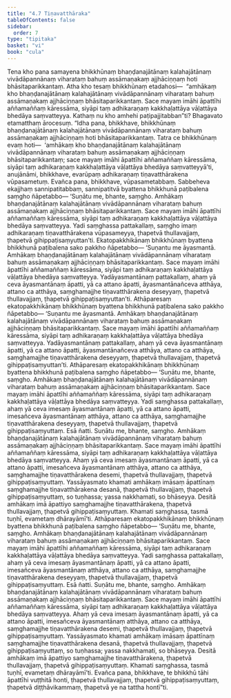 ```yaml
---
title: "4.7 Tiṇavatthāraka"
tableOfContents: false
sidebar:
  order: 7
type: "tipitaka"
basket: "vi"
book: "cula"
---
```



<DynamicBreadcrumb />

<Division number="212" book="cula" e="ch" v="4" p="208">

<Paragraph number="871" book="cula">
Tena kho pana samayena bhikkhūnaṃ bhaṇḍanajātānaṃ kalahajātānaṃ vivādāpannānaṃ viharataṃ bahuṃ assāmaṇakaṃ ajjhāciṇṇaṃ hoti bhāsitaparikkantaṃ. Atha kho tesaṃ bhikkhūnaṃ etadahosi—  “amhākaṃ kho bhaṇḍanajātānaṃ kalahajātānaṃ vivādāpannānaṃ viharataṃ bahuṃ assāmaṇakaṃ ajjhāciṇṇaṃ bhāsitaparikkantaṃ. Sace mayaṃ imāhi āpattīhi aññamaññaṃ kāressāma, siyāpi taṃ adhikaraṇaṃ kakkhaḷattāya vāḷattāya bhedāya saṃvatteyya. Kathaṃ nu kho amhehi paṭipajjitabban”ti? Bhagavato etamatthaṃ ārocesuṃ.
</Paragraph>

<Paragraph number="872" book="cula">
“Idha pana, bhikkhave, bhikkhūnaṃ bhaṇḍanajātānaṃ kalahajātānaṃ vivādāpannānaṃ viharataṃ bahuṃ assāmaṇakaṃ ajjhāciṇṇaṃ hoti bhāsitaparikkantaṃ. Tatra ce bhikkhūnaṃ evaṃ hoti—  ‘amhākaṃ kho bhaṇḍanajātānaṃ kalahajātānaṃ vivādāpannānaṃ viharataṃ bahuṃ assāmaṇakaṃ ajjhāciṇṇaṃ bhāsitaparikkantaṃ; sace mayaṃ imāhi āpattīhi aññamaññaṃ kāressāma, siyāpi taṃ adhikaraṇaṃ kakkhaḷattāya vāḷattāya bhedāya saṃvatteyyā’ti, anujānāmi, bhikkhave, evarūpaṃ adhikaraṇaṃ tiṇavatthārakena vūpasametuṃ. Evañca pana, bhikkhave, vūpasametabbaṃ. Sabbeheva ekajjhaṃ sannipatitabbaṃ, sannipatitvā byattena bhikkhunā paṭibalena saṃgho ñāpetabbo—
</Paragraph>

<Paragraph number="873" book="cula">
‘Suṇātu me, bhante, saṃgho. Amhākaṃ bhaṇḍanajātānaṃ kalahajātānaṃ vivādāpannānaṃ viharataṃ bahuṃ assāmaṇakaṃ ajjhāciṇṇaṃ bhāsitaparikkantaṃ. Sace mayaṃ imāhi āpattīhi aññamaññaṃ kāressāma, siyāpi taṃ adhikaraṇaṃ kakkhaḷattāya vāḷattāya bhedāya saṃvatteyya. Yadi saṃghassa pattakallaṃ, saṃgho imaṃ adhikaraṇaṃ tiṇavatthārakena vūpasameyya, ṭhapetvā thullavajjaṃ, ṭhapetvā gihippaṭisaṃyuttan’ti. Ekatopakkhikānaṃ bhikkhūnaṃ byattena bhikkhunā paṭibalena sako pakkho ñāpetabbo—
</Paragraph>

<Paragraph number="874" book="cula">
‘Suṇantu me āyasmantā. Amhākaṃ bhaṇḍanajātānaṃ kalahajātānaṃ vivādāpannānaṃ viharataṃ bahuṃ assāmaṇakaṃ ajjhāciṇṇaṃ bhāsitaparikkantaṃ. Sace mayaṃ imāhi āpattīhi aññamaññaṃ kāressāma, siyāpi taṃ adhikaraṇaṃ kakkhaḷattāya vāḷattāya bhedāya saṃvatteyya. Yadāyasmantānaṃ pattakallaṃ, ahaṃ yā ceva āyasmantānaṃ āpatti, yā ca attano āpatti, āyasmantānañceva atthāya, attano ca atthāya, saṃghamajjhe tiṇavatthārakena deseyyaṃ, ṭhapetvā thullavajjaṃ, ṭhapetvā gihippaṭisaṃyuttan’ti.
</Paragraph>

<Paragraph number="875" book="cula">
Athāparesaṃ ekatopakkhikānaṃ bhikkhūnaṃ byattena bhikkhunā paṭibalena sako pakkho ñāpetabbo—
</Paragraph>

<Paragraph number="876" book="cula">
‘Suṇantu me āyasmantā. Amhākaṃ bhaṇḍanajātānaṃ kalahajātānaṃ vivādāpannānaṃ viharataṃ bahuṃ assāmaṇakaṃ ajjhāciṇṇaṃ bhāsitaparikkantaṃ. Sace mayaṃ imāhi āpattīhi aññamaññaṃ kāressāma, siyāpi taṃ adhikaraṇaṃ kakkhaḷattāya vāḷattāya bhedāya saṃvatteyya. Yadāyasmantānaṃ pattakallaṃ, ahaṃ yā ceva āyasmantānaṃ āpatti, yā ca attano āpatti, āyasmantānañceva atthāya, attano ca atthāya, saṃghamajjhe tiṇavatthārakena deseyyaṃ, ṭhapetvā thullavajjaṃ, ṭhapetvā gihippaṭisaṃyuttan’ti.
</Paragraph>

</Division>
<Division number="213" book="cula" e="ch" v="4" p="209">

<Paragraph number="877" book="cula">
Athāparesaṃ ekatopakkhikānaṃ bhikkhūnaṃ byattena bhikkhunā paṭibalena saṃgho ñāpetabbo—
</Paragraph>

<Paragraph number="878" book="cula">
‘Suṇātu me, bhante, saṃgho. Amhākaṃ bhaṇḍanajātānaṃ kalahajātānaṃ vivādāpannānaṃ viharataṃ bahuṃ assāmaṇakaṃ ajjhāciṇṇaṃ bhāsitaparikkantaṃ. Sace mayaṃ imāhi āpattīhi aññamaññaṃ kāressāma, siyāpi taṃ adhikaraṇaṃ kakkhaḷattāya vāḷattāya bhedāya saṃvatteyya. Yadi saṃghassa pattakallaṃ, ahaṃ yā ceva imesaṃ āyasmantānaṃ āpatti, yā ca attano āpatti, imesañceva āyasmantānaṃ atthāya, attano ca atthāya, saṃghamajjhe tiṇavatthārakena deseyyaṃ, ṭhapetvā thullavajjaṃ, ṭhapetvā gihippaṭisaṃyuttaṃ. Esā ñatti.
</Paragraph>

<Paragraph number="879" book="cula">
Suṇātu me, bhante, saṃgho. Amhākaṃ bhaṇḍanajātānaṃ kalahajātānaṃ vivādāpannānaṃ viharataṃ bahuṃ assāmaṇakaṃ ajjhāciṇṇaṃ bhāsitaparikkantaṃ. Sace mayaṃ imāhi āpattīhi aññamaññaṃ kāressāma, siyāpi taṃ adhikaraṇaṃ kakkhaḷattāya vāḷattāya bhedāya saṃvatteyya. Ahaṃ yā ceva imesaṃ āyasmantānaṃ āpatti, yā ca attano āpatti, imesañceva āyasmantānaṃ atthāya, attano ca atthāya, saṃghamajjhe tiṇavatthārakena desemi, ṭhapetvā thullavajjaṃ, ṭhapetvā gihippaṭisaṃyuttaṃ. Yassāyasmato khamati amhākaṃ imāsaṃ āpattīnaṃ saṃghamajjhe tiṇavatthārakena desanā, ṭhapetvā thullavajjaṃ, ṭhapetvā gihippaṭisaṃyuttaṃ, so tuṇhassa; yassa nakkhamati, so bhāseyya.
</Paragraph>

<Paragraph number="880" book="cula">
Desitā amhākaṃ imā āpattiyo saṃghamajjhe tiṇavatthārakena, ṭhapetvā thullavajjaṃ, ṭhapetvā gihippaṭisaṃyuttaṃ. Khamati saṃghassa, tasmā tuṇhī, evametaṃ dhārayāmī’ti.
</Paragraph>

</Division>
<Division number="214" book="cula" e="ch" v="4" p="210">

<Paragraph number="881" book="cula">
Athāparesaṃ ekatopakkhikānaṃ bhikkhūnaṃ byattena bhikkhunā paṭibalena saṃgho ñāpetabbo—
</Paragraph>

<Paragraph number="882" book="cula">
‘Suṇātu me, bhante, saṃgho. Amhākaṃ bhaṇḍanajātānaṃ kalahajātānaṃ vivādāpannānaṃ viharataṃ bahuṃ assāmaṇakaṃ ajjhāciṇṇaṃ bhāsitaparikkantaṃ. Sace mayaṃ imāhi āpattīhi aññamaññaṃ kāressāma, siyāpi taṃ adhikaraṇaṃ kakkhaḷattāya vāḷattāya bhedāya saṃvatteyya. Yadi saṃghassa pattakallaṃ, ahaṃ yā ceva imesaṃ āyasmantānaṃ āpatti, yā ca attano āpatti, imesañceva āyasmantānaṃ atthāya, attano ca atthāya, saṃghamajjhe tiṇavatthārakena deseyyaṃ, ṭhapetvā thullavajjaṃ, ṭhapetvā gihippaṭisaṃyuttaṃ. Esā ñatti.
</Paragraph>

<Paragraph number="883" book="cula">
Suṇātu me, bhante, saṃgho. Amhākaṃ bhaṇḍanajātānaṃ kalahajātānaṃ vivādāpannānaṃ viharataṃ bahuṃ assāmaṇakaṃ ajjhāciṇṇaṃ bhāsitaparikkantaṃ. Sace mayaṃ imāhi āpattīhi aññamaññaṃ kāressāma, siyāpi taṃ adhikaraṇaṃ kakkhaḷattāya vāḷattāya bhedāya saṃvatteyya. Ahaṃ yā ceva imesaṃ āyasmantānaṃ āpatti, yā ca attano āpatti, imesañceva āyasmantānaṃ atthāya, attano ca atthāya, saṃghamajjhe tiṇavatthārakena desemi, ṭhapetvā thullavajjaṃ, ṭhapetvā gihippaṭisaṃyuttaṃ. Yassāyasmato khamati amhākaṃ imāsaṃ āpattīnaṃ saṃghamajjhe tiṇavatthārakena desanā, ṭhapetvā thullavajjaṃ, ṭhapetvā gihippaṭisaṃyuttaṃ, so tuṇhassa; yassa nakkhamati, so bhāseyya.
</Paragraph>

<Paragraph number="884" book="cula">
Desitā amhākaṃ imā āpattiyo saṃghamajjhe tiṇavatthārakena, ṭhapetvā thullavajjaṃ, ṭhapetvā gihippaṭisaṃyuttaṃ. Khamati saṃghassa, tasmā tuṇhī, evametaṃ dhārayāmī’ti.
</Paragraph>

<Paragraph number="885" book="cula">
Evañca pana, bhikkhave, te bhikkhū tāhi āpattīhi vuṭṭhitā honti, ṭhapetvā thullavajjaṃ, ṭhapetvā gihippaṭisaṃyuttaṃ, ṭhapetvā diṭṭhāvikammaṃ, ṭhapetvā ye na tattha hontī”ti.
</Paragraph>
</Division>